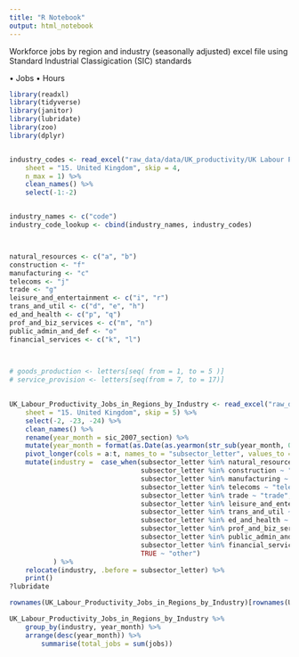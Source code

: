 ```yaml
---
title: "R Notebook"
output: html_notebook
---
```


Workforce jobs by region and industry (seasonally adjusted) excel file using Standard Industrial Classigication (SIC) standards

• Jobs
• Hours


```r
library(readxl)
library(tidyverse)
library(janitor)
library(lubridate)
library(zoo)
library(dplyr)


industry_codes <- read_excel("raw_data/data/UK_productivity/UK Labour Productivity - Jobs in Regions by Industry.xls", 
    sheet = "15. United Kingdom", skip = 4, 
    n_max = 1) %>% 
    clean_names() %>% 
    select(-1:-2)


industry_names <- c("code")
industry_code_lookup <- cbind(industry_names, industry_codes)



natural_resources <- c("a", "b")
construction <- "f"
manufacturing <- "c"
telecoms <- "j"
trade <- "g"
leisure_and_entertainment <- c("i", "r")
trans_and_util <- c("d", "e", "h")
ed_and_health <- c("p", "q")
prof_and_biz_services <- c("m", "n")
public_admin_and_def <- "o"
financial_services <- c("k", "l")


    
# goods_production <- letters[seq( from = 1, to = 5 )]
# service_provision <- letters[seq(from = 7, to = 17)]
    
```

```r

UK_Labour_Productivity_Jobs_in_Regions_by_Industry <- read_excel("raw_data/data/UK_productivity/UK Labour Productivity - Jobs in Regions by Industry.xls", 
    sheet = "15. United Kingdom", skip = 5) %>% 
    select(-2, -23, -24) %>% 
    clean_names() %>% 
    rename(year_month = sic_2007_section) %>% 
    mutate(year_month = format(as.Date(as.yearmon(str_sub(year_month, 0, -4), "%b %y")), "%b %y")) %>%
    pivot_longer(cols = a:t, names_to = "subsector_letter", values_to = "jobs") %>%
    mutate(industry =  case_when(subsector_letter %in% natural_resources ~ "natural_resources",
                                 subsector_letter %in% construction ~ "construction",
                                 subsector_letter %in% manufacturing ~ "manufacturing",
                                 subsector_letter %in% telecoms ~ "telecoms",
                                 subsector_letter %in% trade ~ "trade",
                                 subsector_letter %in% leisure_and_entertainment ~ "leisure_and_entertainment",
                                 subsector_letter %in% trans_and_util ~ "transport_and_utilities",
                                 subsector_letter %in% ed_and_health ~ "education_and_health",
                                 subsector_letter %in% prof_and_biz_services ~ "prof_and_biz_services",
                                 subsector_letter %in% public_admin_and_def ~ "public_admin_and_defence",
                                 subsector_letter %in% financial_services ~ "financial_services",
                                 TRUE ~ "other")
           ) %>%
    relocate(industry, .before = subsector_letter) %>% 
    print()
?lubridate

rownames(UK_Labour_Productivity_Jobs_in_Regions_by_Industry)[rownames(UK_Labour_Productivity_Jobs_in_Regions_by_Industry) == "SIC 2007 section"] <- "industry_letter"


```

```r
UK_Labour_Productivity_Jobs_in_Regions_by_Industry %>%
    group_by(industry, year_month) %>%
    arrange(desc(year_month)) %>% 
        summarise(total_jobs = sum(jobs))
    
```

